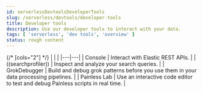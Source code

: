 ```yaml
---
id: serverlessDevtoolsDeveloperTools
slug: /serverless/devtools/developer-tools
title: Developer tools
description: Use our developer tools to interact with your data.
tags: [ 'serverless', 'dev tools', 'overview' ]
status: rough content
---
```



<RoughContent />

<div id="devtools-kibana"></div>

{/* [cols="2"] */}
|  |  |
|---|---|
| <DocLink id="serverlessDevtoolsRunApiRequestsInTheConsole">Console</DocLink> | Interact with Elastic REST APIs. |
| <DocLink id="serverlessDevtoolsProfileQueriesAndAggregations">((searchprofiler))</DocLink> | Inspect and analyze your search queries. |
| <DocLink id="serverlessDevtoolsDebugGrokExpressions">GrokDebugger</DocLink> | Build and debug grok patterns before you use them in your data processing pipelines. |
| <DocLink id="serverlessDevtoolsDebugPainlessScripts">Painless Lab</DocLink> | Use an interactive code editor to test and debug Painless scripts in real time. |
